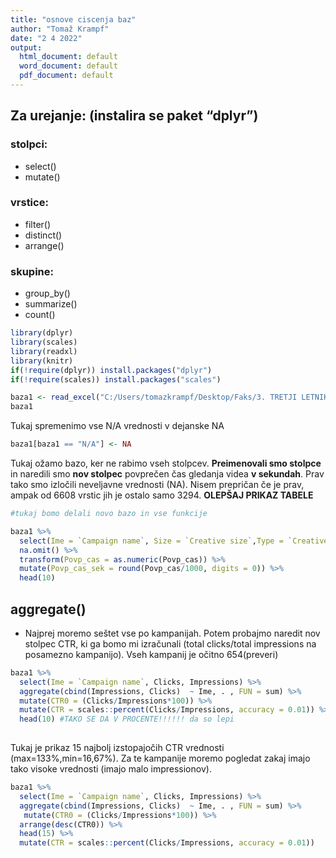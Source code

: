 ---
title: "osnove ciscenja baz"
author: "Tomaž Krampf"
date: "2 4 2022"
output:
  html_document: default
  word_document: default
  pdf_document: default
---

## Za urejanje: (instalira se paket "dplyr")
### stolpci:
- select()
- mutate() 

### vrstice:
- filter()
- distinct()
- arrange()

### skupine:
- group_by()
- summarize()
- count()

```{r echo=TRUE, message=FALSE, warning=FALSE}
library(dplyr)
library(scales)
library(readxl)
library(knitr)
if(!require(dplyr)) install.packages("dplyr")
if(!require(scales)) install.packages("scales")
```


```{r include=FALSE}

baza1 <- read_excel("C:/Users/tomazkrampf/Desktop/Faks/3. TRETJI LETNIK/Praksa/Get Interactive - podjetje/2.Cela baza - NEOCISCENA.xlsx")
baza1
```
Tukaj spremenimo vse N/A vrednosti v dejanske NA
```{r}
baza1[baza1 == "N/A"] <- NA
```





Tukaj ožamo bazo, ker ne rabimo vseh stolpcev. **Preimenovali smo stolpce** in naredili  smo **nov stolpec** povprečen čas gledanja videa **v sekundah**. Prav tako smo izločili neveljavne vrednosti (NA). Nisem prepričan če je prav, ampak od 6608 vrstic jih je ostalo samo 3294. **OLEPŠAJ PRIKAZ TABELE**
```{r}
#tukaj bomo delali novo bazo in vse funkcije 

baza1 %>% 
  select(Ime = `Campaign name`, Size = `Creative size`,Type = `Creative type`,Device,Impressions,Povp_cas = `MOAT - Average In-View Time (ms)`) %>% 
  na.omit() %>% 
  transform(Povp_cas = as.numeric(Povp_cas)) %>% 
  mutate(Povp_cas_sek = round(Povp_cas/1000, digits = 0)) %>% 
  head(10)

```
## aggregate() 
- Najprej moremo seštet vse po kampanijah. Potem probajmo naredit nov stolpec CTR, ki ga bomo mi izračunali (total clicks/total impressions na posamezno kampanijo). Vseh kampanij je očitno 654(preveri)
```{r}


baza1 %>% 
  select(Ime = `Campaign name`, Clicks, Impressions) %>%
  aggregate(cbind(Impressions, Clicks)  ~ Ime, . , FUN = sum) %>% 
  mutate(CTR0 = (Clicks/Impressions*100)) %>% 
  mutate(CTR = scales::percent(Clicks/Impressions, accuracy = 0.01)) %>% 
  head(10) #TAKO SE DA V PROCENTE!!!!!! da so lepi
  

```
Tukaj je prikaz 15 najbolj izstopajočih CTR vrednosti (max=133%,min=16,67%). Za te kampanije moremo pogledat zakaj imajo tako visoke vrednosti (imajo malo impressionov).
```{r}
baza1 %>% 
  select(Ime = `Campaign name`, Clicks, Impressions) %>%
  aggregate(cbind(Impressions, Clicks)  ~ Ime, . , FUN = sum) %>% 
   mutate(CTR0 = (Clicks/Impressions*100)) %>%  
  arrange(desc(CTR0)) %>% 
  head(15) %>% 
  mutate(CTR = scales::percent(Clicks/Impressions, accuracy = 0.01))

```










